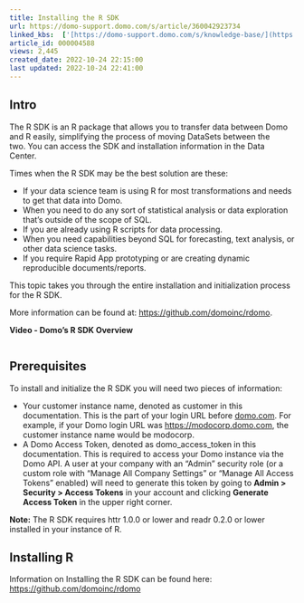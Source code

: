 ```yaml
---
title: Installing the R SDK
url: https://domo-support.domo.com/s/article/360042923734
linked_kbs:  ['[https://domo-support.domo.com/s/knowledge-base/](https://domo-support.domo.com/s/knowledge-base/)', '[https://domo-support.domo.com/s/](https://domo-support.domo.com/s/)', '[https://domo-support.domo.com/s/topic/0TO5w000000ZamzGAC](https://domo-support.domo.com/s/topic/0TO5w000000ZamzGAC)', '[https://domo-support.domo.com/s/topic/0TO5w000000Zao8GAC](https://domo-support.domo.com/s/topic/0TO5w000000Zao8GAC)', '[https://domo-support.domo.com/s/article/360042923734](https://domo-support.domo.com/s/article/360042923734)', '[https://domo-support.domo.com/s/topic/0TO5w000000Zao8GAC/sdks](https://domo-support.domo.com/s/topic/0TO5w000000Zao8GAC/sdks)', '[https://domo-support.domo.com/s/article/360043429933](https://domo-support.domo.com/s/article/360043429933)', '[https://domo-support.domo.com/s/article/360043429953](https://domo-support.domo.com/s/article/360043429953)', '[https://domo-support.domo.com/s/article/360042925494](https://domo-support.domo.com/s/article/360042925494)', '[https://domo-support.domo.com/s/article/360043429913](https://domo-support.domo.com/s/article/360043429913)', '[https://domo-support.domo.com/s/article/4408174643607](https://domo-support.domo.com/s/article/4408174643607)', '[https://domo-support.domo.com/s/login/](https://domo-support.domo.com/s/login/)']
article_id: 000004588
views: 2,445
created_date: 2022-10-24 22:15:00
last updated: 2022-10-24 22:41:00
---
```




Intro
-----


The R SDK is an R package that allows you to transfer data between Domo and R easily, simplifying the process of moving DataSets between the two. You can access the SDK and installation information in the Data Center.  


Times when the R SDK may be the best solution are these:


* If your data science team is using R for most transformations and needs to get that data into Domo.
* When you need to do any sort of statistical analysis or data exploration that’s outside of the scope of SQL.
* If you are already using R scripts for data processing.
* When you need capabilities beyond SQL for forecasting, text analysis, or other data science tasks.
* If you require Rapid App prototyping or are creating dynamic reproducible documents/reports.


This topic takes you through the entire installation and initialization process for the R SDK.


More information can be found at: [https://github.com/domoinc/rdomo](https://github.com/domoinc/rdomo "https://github.com/domoinc/rdomo").


**Video - Domo's R SDK Overview**



![]()

Prerequisites
-------------


To install and initialize the R SDK you will need two pieces of information:


* Your customer instance name, denoted as customer in this documentation. This is the part of your login URL before [domo.com](http://domo.com). For example, if your Domo login URL was <https://modocorp.domo.com>, the customer instance name would be modocorp.
* A Domo Access Token, denoted as domo\_access\_token in this documentation. This is required to access your Domo instance via the Domo API. A user at your company with an "Admin" security role (or a custom role with "Manage All Company Settings" or "Manage All Access Tokens" enabled) will need to generate this token by going to **Admin > Security > Access Tokens** in your account and clicking **Generate Access Token** in the upper right corner.




 


**Note:** The R SDK requires httr 1.0.0 or lower and readr 0.2.0 or lower installed in your instance of R.



Installing R
------------


Information on Installing the R SDK can be found here: <https://github.com/domoinc/rdomo>

